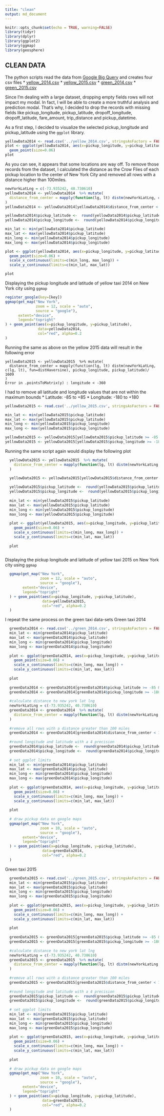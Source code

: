 ```yaml
---
title: "clean"
output: md_document
---
```


```r
knitr::opts_chunk$set(echo = TRUE, warning=FALSE)
library(tidyr)
library(dplyr)
library(ggplot2) 
library(ggmap)
library(geosphere)
```

## CLEAN DATA

The python scripts read the data from [Google Big Query](https://bigquery.cloud.google.com) and creates four csv files
* [yellow_2014.csv](https://github.com/celinakhalife/capstoneProject/blob/master/yellow_2014.csv)
* [yellow_2015.csv](https://github.com/celinakhalife/capstoneProject/blob/master/yellow_2015.csv)
* [green_2014.csv](https://github.com/celinakhalife/capstoneProject/blob/master/green_2014.csv)
* [green_2015.csv](https://github.com/celinakhalife/capstoneProject/blob/master/green_2015.csv)

Since I'm dealing with a large dataset, dropping empty fields rows will not impact my modal. In fact, I will be able to create a more truthful analysis and prediction modal.
That's why, I decided to drop the records with missing fields like pickup_longitude, pickup_latitude, dropoff_longitude, dropoff_latitude, fare_amount, trip_distance and pickup_datetime.

As a first step, I decided to visualize the selected pickup_longitude and pickup_latitude using the `ggplot` library.

```r
yellowData2014 <- read.csv('../yellow_2014.csv', stringsAsFactors = FALSE)
plot <- ggplot(yellowData2014, aes(x=pickup_longitude, y=pickup_latitude)) +
  geom_point(size=0.06)
plot
```

As you can see, it appears that some locations are way off. To remove those records from the dataset, I calculated the distance as the Crow Flies of each pickup location to the center of New York City and removed all rows with a distance higher than 100miles.

```r
newYorkLatLng = c(-73.935242, 40.730610)
yellowData2014 <- yellowData2014  %>% mutate(
  distance_from_center = mapply(function(lg, lt) distm(newYorkLatLng, c(lg, lt), fun=distHaversine), pickup_longitude, pickup_latitude)/ 1609
)
yellowData2014 <- yellowData2014[yellowData2014$distance_from_center < 100,]
```

```r
yellowData2014$pickup_latitude <-  round(yellowData2014$pickup_latitude, 4)
yellowData2014$pickup_longitude <-  round(yellowData2014$pickup_longitude, 4)

min_lat <- min(yellowData2014$pickup_latitude)
max_lat <- max(yellowData2014$pickup_latitude)
min_long <- min(yellowData2014$pickup_longitude)
max_long <- max(yellowData2014$pickup_longitude)
```

```r
plot <- ggplot(yellowData2014, aes(x=pickup_longitude, y=pickup_latitude)) +
  geom_point(size=0.06) +
  scale_x_continuous(limits=c(min_long, max_long)) +
  scale_y_continuous(limits=c(min_lat, max_lat)) 

plot
```

Displaying the pickup longitude and latitude of yellow taxi 2014 on New York city using `ggmap`

```r

register_google(key=[key])
ggmap(get_map("New York",
              zoom = 12, scale = "auto",
              source = "google"),
      extent="device",
      legend="topright"
) + geom_point(aes(x=pickup_longitude, y=pickup_latitude), 
               data=yellowData2014, 
               col="red", alpha=0.2
)
```

Running the same as above on the yellow 2015 data will result in the following error
```
yellowData2015 <- yellowData2015  %>% mutate(
  distance_from_center = mapply(function(lg, lt) distm(newYorkLatLng, c(lg, lt), fun=distHaversine), pickup_longitude, pickup_latitude)/ 1609
)
Error in .pointsToMatrix(y) : longitude < -360
```

I had to remove all latitude and longitude values that are not within the maximum bounds
* Latitude: -85 to +85
* Longitude: -180 to +180

```r
yellowData2015 <- read.csv('../yellow_2015.csv', stringsAsFactors = FALSE)

min_lat <- min(yellowData2015$pickup_latitude)
max_lat <- max(yellowData2015$pickup_latitude)
min_long <- min(yellowData2015$pickup_longitude)
max_long <- max(yellowData2015$pickup_longitude)
```
```r
yellowData2015 <- yellowData2015[yellowData2015$pickup_latitude >= -85 & yellowData2015$pickup_latitude <= 85,]
yellowData2015 <- yellowData2015[yellowData2015$pickup_longitude >= -180 & yellowData2015$pickup_longitude <= 180,]
```

Running the same script again would display the following plot
```r

  yellowData2015 <- yellowData2015  %>% mutate(
    distance_from_center = mapply(function(lg, lt) distm(newYorkLatLng, c(lg, lt), fun=distHaversine), pickup_longitude, pickup_latitude)/ 1609
  )
  
  yellowData2015 <- yellowData2015[yellowData2015$distance_from_center < 100,]

  yellowData2015$pickup_latitude <-  round(yellowData2015$pickup_latitude, 4)
  yellowData2015$pickup_longitude <-  round(yellowData2015$pickup_longitude, 4)
  
  min_lat <- min(yellowData2015$pickup_latitude)
  max_lat <- max(yellowData2015$pickup_latitude)
  min_long <- min(yellowData2015$pickup_longitude)
  max_long <- max(yellowData2015$pickup_longitude)
  
  plot <- ggplot(yellowData2015, aes(x=pickup_longitude, y=pickup_latitude)) +
    geom_point(size=0.06) +
    scale_x_continuous(limits=c(min_long, max_long)) +
    scale_y_continuous(limits=c(min_lat, max_lat)) 
  
  plot
 
```

Displaying the pickup longitude and latitude of yellow taxi 2015 on New York city using `ggmap`

```r
  ggmap(get_map("New York",
                zoom = 12, scale = "auto",
                source = "google"),
        extent="device",
        legend="topright"
  ) + geom_point(aes(x=pickup_longitude, y=pickup_latitude), 
                 data=yellowData2015, 
                 col="red", alpha=0.2
  )
```
I repeat the same process on the green taxi data-sets
Green taxi 2014
```r
  greenData2014 <- read.csv('../green_2014.csv', stringsAsFactors = FALSE)
  min_lat <- min(greenData2014$pickup_latitude)
  max_lat <- max(greenData2014$pickup_latitude)
  min_long <- min(greenData2014$pickup_longitude)
  max_long <- max(greenData2014$pickup_longitude)
  
  plot <- ggplot(greenData2014, aes(x=pickup_longitude, y=pickup_latitude)) +
    geom_point(size=0.06) +
    scale_x_continuous(limits=c(min_long, max_long)) +
    scale_y_continuous(limits=c(min_lat, max_lat)) 
  
  plot
  
  greenData2014 <- greenData2014[greenData2014$pickup_latitude >= -85 & greenData2014$pickup_latitude <= 85,]
  greenData2014 <- greenData2014[greenData2014$pickup_longitude >= -180 & greenData2014$pickup_longitude <= 180,]
  
  #calculate distance to new york lat lng
  newYorkLatLng = c(-73.935242, 40.730610)
  greenData2014 <- greenData2014  %>% mutate(
    distance_from_center = mapply(function(lg, lt) distm(newYorkLatLng, c(lg, lt), fun=distHaversine), pickup_longitude, pickup_latitude)/ 1609
  )
  
  #remove all rows with a distance greater than 100 miles
  greenData2014 <- greenData2014[greenData2014$distance_from_center < 100,]
  
  #round longitude and latitude with a 4 precision
  greenData2014$pickup_latitude <-  round(greenData2014$pickup_latitude, 4)
  greenData2014$pickup_longitude <-  round(greenData2014$pickup_longitude, 4)
  
  # set ggplot limits
  min_lat <- min(greenData2014$pickup_latitude)
  max_lat <- max(greenData2014$pickup_latitude)
  min_long <- min(greenData2014$pickup_longitude)
  max_long <- max(greenData2014$pickup_longitude)
  
  plot <- ggplot(greenData2014, aes(x=pickup_longitude, y=pickup_latitude)) +
    geom_point(size=0.06) +
    scale_x_continuous(limits=c(min_long, max_long)) +
    scale_y_continuous(limits=c(min_lat, max_lat)) 
  
  plot
  
  # draw pickup data on google maps
  ggmap(get_map("New York",
                zoom = 10, scale = "auto",
                source = "google"),
        extent="device",
        legend="topright"
  ) + geom_point(aes(x=pickup_longitude, y=pickup_latitude), 
                 data=greenData2014, 
                 col="red", alpha=0.2
  ) 
```

Green taxi 2015
```r
  greenData2015 <- read.csv('../green_2015.csv', stringsAsFactors = FALSE)
  min_lat <- min(greenData2015$pickup_latitude)
  max_lat <- max(greenData2015$pickup_latitude)
  min_long <- min(greenData2015$pickup_longitude)
  max_long <- max(greenData2015$pickup_longitude)
  
  plot <- ggplot(greenData2015, aes(x=pickup_longitude, y=pickup_latitude)) +
    geom_point(size=0.06) +
    scale_x_continuous(limits=c(min_long, max_long)) +
    scale_y_continuous(limits=c(min_lat, max_lat)) 
  
  plot
  
  greenData2015 <- greenData2015[greenData2015$pickup_latitude >= -85 & greenData2014$pickup_latitude <= 85,]
  greenData2015 <- greenData2015[greenData2015$pickup_longitude >= -180 & greenData2014$pickup_longitude <= 180,]
  
  #calculate distance to new york lat lng
  newYorkLatLng = c(-73.935242, 40.730610)
  greenData2015 <- greenData2015  %>% mutate(
    distance_from_center = mapply(function(lg, lt) distm(newYorkLatLng, c(lg, lt), fun=distHaversine), pickup_longitude, pickup_latitude)/ 1609
  )
  
  #remove all rows with a distance greater than 100 miles
  greenData2015 <- greenData2015[greenData2015$distance_from_center < 100,]
  
  #round longitude and latitude with a 4 precision
  greenData2015$pickup_latitude <-  round(greenData2015$pickup_latitude, 4)
  greenData2015$pickup_longitude <-  round(greenData2015$pickup_longitude, 4)
  
  # set ggplot limits
  min_lat <- min(greenData2015$pickup_latitude)
  max_lat <- max(greenData2015$pickup_latitude)
  min_long <- min(greenData2015$pickup_longitude)
  max_long <- max(greenData2015$pickup_longitude)
  
  plot <- ggplot(greenData2015, aes(x=pickup_longitude, y=pickup_latitude)) +
    geom_point(size=0.06) +
    scale_x_continuous(limits=c(min_long, max_long)) +
    scale_y_continuous(limits=c(min_lat, max_lat)) 
  
  plot
  
  # draw pickup data on google maps
  ggmap(get_map("New York",
                zoom = 10, scale = "auto",
                source = "google"),
        extent="device",
        legend="topright"
  ) + geom_point(aes(x=pickup_longitude, y=pickup_latitude), 
                 data=greenData2015, 
                 col="red", alpha=0.2
  )
```
